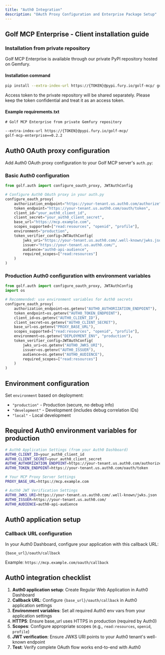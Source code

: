 ```yaml
---
title: "Auth0 Integration"
description: "OAuth Proxy Configuration and Enterprise Package Setup"
---
```


## Golf MCP Enterprise - Client installation guide

### Installation from private repository

Golf MCP Enterprise is available through our private PyPI repository hosted on Gemfury.

#### Installation command

```bash
pip install --extra-index-url https://{TOKEN}@pypi.fury.io/golf-mcp/ golf-mcp-enterprise
```
Access token to the private repository will be shared separately. Please keep the token confidential and treat it as an access token.

#### Example requirements.txt
```txt
# Golf MCP Enterprise from private Gemfury repository

--extra-index-url https://{TOKEN}@pypi.fury.io/golf-mcp/
golf-mcp-enterprise==0.2.2
```

## Auth0 OAuth proxy configuration

Add Auth0 OAuth proxy configuration to your Golf MCP server's `auth.py`:

### Basic Auth0 configuration
```python
from golf.auth import configure_oauth_proxy, JWTAuthConfig

# Configure Auth0 OAuth proxy in your auth.py
configure_oauth_proxy(
    authorization_endpoint="https://your-tenant.us.auth0.com/authorize",
    token_endpoint="https://your-tenant.us.auth0.com/oauth/token", 
    client_id="your_auth0_client_id",
    client_secret="your_auth0_client_secret",
    base_url="https://mcp.example.com",
    scopes_supported=["read:resources", "openid", "profile"],
    environment="production",
    token_verifier_config=JWTAuthConfig(
        jwks_uri="https://your-tenant.us.auth0.com/.well-known/jwks.json",
        issuer="https://your-tenant.us.auth0.com/",
        audience="auth0-api-audience",
        required_scopes=["read:resources"]
    )
)
```

### Production Auth0 configuration with environment variables
```python
from golf.auth import configure_oauth_proxy, JWTAuthConfig
import os

# Recommended: use environment variables for Auth0 secrets
configure_oauth_proxy(
    authorization_endpoint=os.getenv("AUTH0_AUTHORIZATION_ENDPOINT"),
    token_endpoint=os.getenv("AUTH0_TOKEN_ENDPOINT"),
    client_id=os.getenv("AUTH0_CLIENT_ID"),
    client_secret=os.getenv("AUTH0_CLIENT_SECRET"),
    base_url=os.getenv("PROXY_BASE_URL"),
    scopes_supported=["read:resources", "openid", "profile"],
    environment=os.getenv("DEPLOYMENT_ENV", "production"),
    token_verifier_config=JWTAuthConfig(
        jwks_uri=os.getenv("AUTH0_JWKS_URI"),
        issuer=os.getenv("AUTH0_ISSUER"),
        audience=os.getenv("AUTH0_AUDIENCE"),
        required_scopes=["read:resources"]
    )
)
```

## Environment configuration

Set `environment` based on deployment:
- `"production"` - Production (secure, no debug info)
- `"development"` - Development (includes debug correlation IDs)
- `"local"` - Local development

## Required Auth0 environment variables for production

```bash
# Auth0 Application Settings (from your Auth0 Dashboard)
AUTH0_CLIENT_ID=your_auth0_client_id
AUTH0_CLIENT_SECRET=your_auth0_client_secret
AUTH0_AUTHORIZATION_ENDPOINT=https://your-tenant.us.auth0.com/authorize
AUTH0_TOKEN_ENDPOINT=https://your-tenant.us.auth0.com/oauth/token

# Your MCP Proxy Server Settings
PROXY_BASE_URL=https://mcp.example.com

# Auth0 JWT Verification Settings
AUTH0_JWKS_URI=https://your-tenant.us.auth0.com/.well-known/jwks.json
AUTH0_ISSUER=https://your-tenant.us.auth0.com/
AUTH0_AUDIENCE=auth0-api-audience
```

## Auth0 application setup

### Callback URL configuration

In your Auth0 Dashboard, configure your application with this callback URL:
```
{base_url}/oauth/callback
```

Example: `https://mcp.example.com/oauth/callback`

## Auth0 integration checklist

1. **Auth0 application setup**: Create Regular Web Application in Auth0 Dashboard
2. **Callback URL**: Configure `{base_url}/oauth/callback` in Auth0 application settings
3. **Environment variables**: Set all required Auth0 env vars from your application settings
4. **HTTPS**: Ensure base_url uses HTTPS in production (required by Auth0)
5. **Scopes**: Configure appropriate scopes (e.g., `read:resources`, `openid`, `profile`)
6. **JWT verification**: Ensure JWKS URI points to your Auth0 tenant's well-known endpoint
7. **Test**: Verify complete OAuth flow works end-to-end with Auth0

